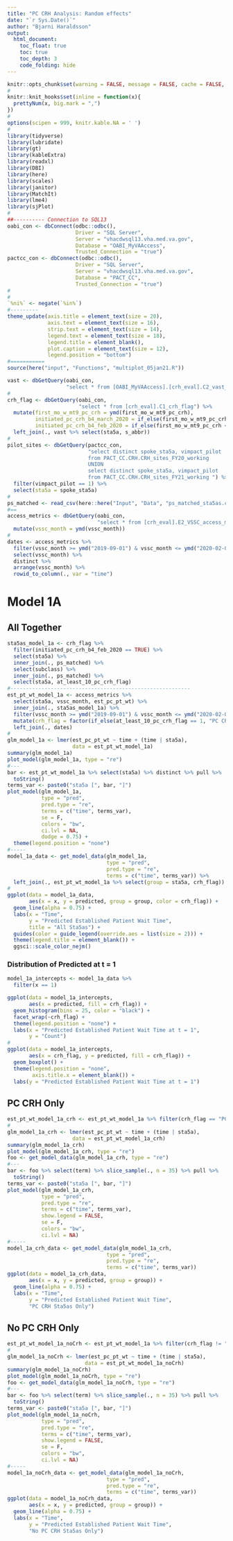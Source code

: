 ```yaml
---
title: "PC CRH Analysis: Random effects"
date: "`r Sys.Date()`"
author: "Bjarni Haraldsson"
output: 
  html_document:
    toc_float: true
    toc: true
    toc_depth: 3
    code_folding: hide
---
```


```r
knitr::opts_chunk$set(warning = FALSE, message = FALSE, cache = FALSE, fig.width = 10, fig.height = 10)
#
knitr::knit_hooks$set(inline = function(x){
  prettyNum(x, big.mark = ",")
})
#
options(scipen = 999, knitr.kable.NA = ' ')
#
library(tidyverse)
library(lubridate)
library(gt)
library(kableExtra)
library(readxl)
library(DBI)
library(here)
library(scales)
library(janitor)
library(MatchIt)
library(lme4)
library(sjPlot)
#
##---------- Connection to SQL13
oabi_con <- dbConnect(odbc::odbc(),
                      Driver = "SQL Server",
                      Server = "vhacdwsql13.vha.med.va.gov",
                      Database = "OABI_MyVAAccess",
                      Trusted_Connection = "true")
pactcc_con <- dbConnect(odbc::odbc(),
                      Driver = "SQL Server",
                      Server = "vhacdwsql13.vha.med.va.gov",
                      Database = "PACT_CC",
                      Trusted_Connection = "true")
#
#
`%ni%` <- negate(`%in%`)
#---------
theme_update(axis.title = element_text(size = 20),
             axis.text = element_text(size = 16),
             strip.text = element_text(size = 14),
             legend.text = element_text(size = 18),
             legend.title = element_blank(),
             plot.caption = element_text(size = 12),
             legend.position = "bottom")
#===========
source(here("input", "Functions", "multiplot_05jan21.R"))
```

```r
vast <- dbGetQuery(oabi_con,
                   "select * from [OABI_MyVAAccess].[crh_eval].C2_vast_from_a06")
#
crh_flag <- dbGetQuery(oabi_con,
                       "select * from [crh_eval].C1_crh_flag") %>%
  mutate(first_mo_w_mt9_pc_crh = ymd(first_mo_w_mt9_pc_crh),
         initiated_pc_crh_b4_march_2020 = if_else(first_mo_w_mt9_pc_crh < ymd("2020-03-01"), TRUE, FALSE),
         initiated_pc_crh_b4_feb_2020 = if_else(first_mo_w_mt9_pc_crh < ymd("2020-02-01"), TRUE, FALSE)) %>%
  left_join(., vast %>% select(sta5a, s_abbr))
#
pilot_sites <- dbGetQuery(pactcc_con,
                          "select distinct spoke_sta5a, vimpact_pilot
                          from PACT_CC.CRH.CRH_sites_FY20_working 
                          UNION
                          select distinct spoke_sta5a, vimpact_pilot
                          from PACT_CC.CRH.CRH_sites_FY21_working ") %>%
  filter(vimpact_pilot == 1) %>%
  select(sta5a = spoke_sta5a)
#
ps_matched <- read_csv(here::here("Input", "Data", "ps_matched_sta5as.csv"))
#==
access_metrics <- dbGetQuery(oabi_con,
                             "select * from [crh_eval].E2_VSSC_access_metrics") %>%
  mutate(vssc_month = ymd(vssc_month))
#
dates <- access_metrics %>%
  filter(vssc_month >= ymd("2019-09-01") & vssc_month <= ymd("2020-02-01")) %>%
  select(vssc_month) %>%
  distinct %>%
  arrange(vssc_month) %>%
  rowid_to_column(., var = "time")
```

# Model 1A  

## All Together  

```r
sta5as_model_1a <- crh_flag %>%
  filter(initiated_pc_crh_b4_feb_2020 == TRUE) %>%
  select(sta5a) %>%
  inner_join(., ps_matched) %>%
  select(subclass) %>%
  inner_join(., ps_matched) %>%
  select(sta5a, at_least_10_pc_crh_flag)
#----------------------------------------------------------
est_pt_wt_model_1a <- access_metrics %>%
  select(sta5a, vssc_month, est_pc_pt_wt) %>%
  inner_join(., sta5as_model_1a) %>%
  filter(vssc_month >= ymd("2019-09-01") & vssc_month <= ymd("2020-02-01")) %>%
  mutate(crh_flag = factor(if_else(at_least_10_pc_crh_flag == 1, "PC CRH", "No PC CRH"))) %>%
  left_join(., dates)
#
glm_model_1a <- lmer(est_pc_pt_wt ~ time + (time | sta5a),
                     data = est_pt_wt_model_1a) 
summary(glm_model_1a)
plot_model(glm_model_1a, type = "re")
#---
bar <- est_pt_wt_model_1a %>% select(sta5a) %>% distinct %>% pull %>%
  toString()
terms_var <- paste0("sta5a [", bar, "]")
plot_model(glm_model_1a, 
           type = "pred", 
           pred.type = "re", 
           terms = c("time", terms_var),
           se = F,
           colors = "bw",
           ci.lvl = NA,
           dodge = 0.75) +
  theme(legend.position = "none")
#-----
model_1a_data <- get_model_data(glm_model_1a, 
                                type = "pred", 
                                pred.type = "re", 
                                terms = c("time", terms_var)) %>%
  left_join(., est_pt_wt_model_1a %>% select(group = sta5a, crh_flag))
#
ggplot(data = model_1a_data,
       aes(x = x, y = predicted, group = group, color = crh_flag)) +
  geom_line(alpha = 0.75) +
  labs(x = "Time",
       y = "Predicted Established Patient Wait Time",
       title = "All Sta5as") + 
  guides(color = guide_legend(override.aes = list(size = 2))) +
  theme(legend.title = element_blank()) +
  ggsci::scale_color_nejm()
```

### Distribution of Predicted at t = 1  
```r
model_1a_intercepts <- model_1a_data %>%
  filter(x == 1)

ggplot(data = model_1a_intercepts,
       aes(x = predicted, fill = crh_flag)) +
  geom_histogram(bins = 25, color = "black") +
  facet_wrap(~crh_flag) +
  theme(legend.position = "none") +
  labs(x = "Predicted Established Patient Wait Time at t = 1",
       y = "Count")
#
ggplot(data = model_1a_intercepts,
       aes(x = crh_flag, y = predicted, fill = crh_flag)) +
  geom_boxplot() +
  theme(legend.position = "none",
        axis.title.x = element_blank()) +
  labs(y = "Predicted Established Patient Wait Time at t = 1")
```

## PC CRH Only    

```r
est_pt_wt_model_1a_crh <- est_pt_wt_model_1a %>% filter(crh_flag == "PC CRH")
#
glm_model_1a_crh <- lmer(est_pc_pt_wt ~ time + (time | sta5a),
                     data = est_pt_wt_model_1a_crh)
summary(glm_model_1a_crh)
plot_model(glm_model_1a_crh, type = "re")
foo <- get_model_data(glm_model_1a_crh, type = "re")
#---
bar <- foo %>% select(term) %>% slice_sample(., n = 35) %>% pull %>%
  toString()
terms_var <- paste0("sta5a [", bar, "]")
plot_model(glm_model_1a_crh, 
           type = "pred", 
           pred.type = "re", 
           terms = c("time", terms_var),
           show.legend = FALSE,
           se = F,
           colors = "bw",
           ci.lvl = NA)
#-----
model_1a_crh_data <- get_model_data(glm_model_1a_crh, 
                                type = "pred", 
                                pred.type = "re", 
                                terms = c("time", terms_var))
ggplot(data = model_1a_crh_data,
       aes(x = x, y = predicted, group = group)) +
  geom_line(alpha = 0.75) +
  labs(x = "Time",
       y = "Predicted Established Patient Wait Time",
       "PC CRH Sta5as Only")
```

## No PC CRH Only    

```r
est_pt_wt_model_1a_noCrh <- est_pt_wt_model_1a %>% filter(crh_flag != "PC CRH")
#
glm_model_1a_noCrh <- lmer(est_pc_pt_wt ~ time + (time | sta5a),
                         data = est_pt_wt_model_1a_noCrh)
summary(glm_model_1a_noCrh)
plot_model(glm_model_1a_noCrh, type = "re")
foo <- get_model_data(glm_model_1a_noCrh, type = "re")
#---
bar <- foo %>% select(term) %>% slice_sample(., n = 35) %>% pull %>%
  toString()
terms_var <- paste0("sta5a [", bar, "]")
plot_model(glm_model_1a_noCrh, 
           type = "pred", 
           pred.type = "re", 
           terms = c("time", terms_var),
           show.legend = FALSE,
           se = F,
           colors = "bw",
           ci.lvl = NA)
#-----
model_1a_noCrh_data <- get_model_data(glm_model_1a_noCrh, 
                                type = "pred", 
                                pred.type = "re", 
                                terms = c("time", terms_var))
ggplot(data = model_1a_noCrh_data,
       aes(x = x, y = predicted, group = group)) +
  geom_line(alpha = 0.75) +
  labs(x = "Time",
       y = "Predicted Established Patient Wait Time",
       "No PC CRH Sta5as Only")
```